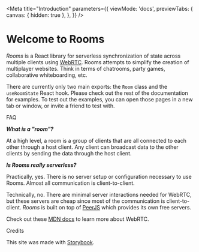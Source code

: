 
<Meta
  title="Introduction"
  parameters={{
    viewMode: 'docs',
    previewTabs: {
      canvas: { hidden: true },
    },
  }}
/>

<style>
  {`
    .subheading {
      --mediumdark: '#999999';
      font-weight: 900;
      font-size: 13px;
      color: #999;
      letter-spacing: 6px;
      line-height: 24px;
      text-transform: uppercase;
      margin-bottom: 12px;
      margin-top: 40px;
    }
  `}
</style>

# Welcome to Rooms

_Rooms_ is a React library for serverless synchronization of state across multiple clients using [WebRTC](https://developer.mozilla.org/en-US/docs/Web/API/WebRTC_API). Rooms attempts to simplify the creation of multiplayer websites. Think in terms of chatrooms, party games, collaborative whiteboarding, etc.

There are currently only two main exports: the `Room` class and the `useRoomState` React hook. Please check out the rest of the documentation for examples. To test out the examples, you can open those pages in a new tab or window, or invite a friend to test with.

<div className="subheading">FAQ</div>

_**What is a "room"?**_

At a high level, a room is a group of clients that are all connected to each other through a host client. Any client can broadcast data to the other clients by sending the data through the host client.

_**Is Rooms really serverless?**_

Practically, yes. There is no server setup or configuration necessary to use Rooms. Almost all communication is client-to-client.

Technically, no. There are minimal server interactions needed for WebRTC, but these servers are cheap since most of the communication is client-to-client. _Rooms_ is built on top of [PeerJS](https://peerjs.com/) which provides its own free servers.

Check out these [MDN docs](https://developer.mozilla.org/en-US/docs/Web/API/WebRTC_API) to learn more about WebRTC.

<div className="subheading">Credits</div>

This site was made with [Storybook](https://storybook.js.org/).
